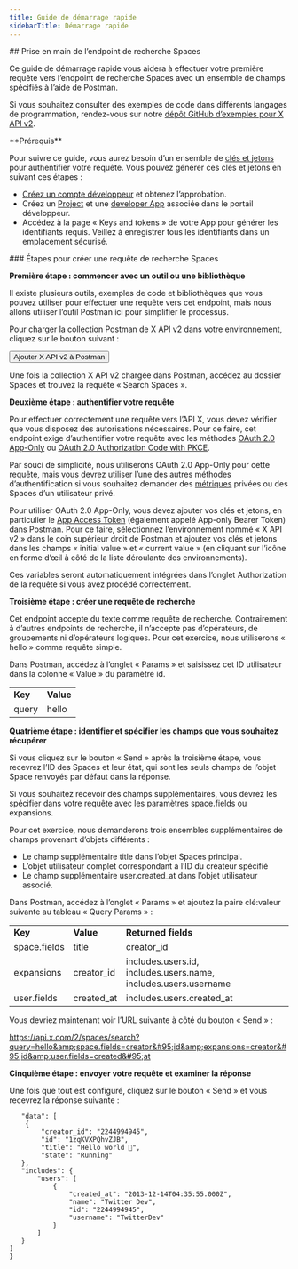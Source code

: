 ```yaml
---
title: Guide de démarrage rapide
sidebarTitle: Démarrage rapide
---
```



<div id="getting-started-with-the-search-spaces-endpoint">
  ## Prise en main de l’endpoint de recherche Spaces
</div>

Ce guide de démarrage rapide vous aidera à effectuer votre première requête vers l’endpoint de recherche Spaces avec un ensemble de champs spécifiés à l’aide de Postman.

Si vous souhaitez consulter des exemples de code dans différents langages de programmation, rendez-vous sur notre [dépôt GitHub d’exemples pour X API v2](https://github.com/xdevplatform/Twitter-API-v2-sample-code).

<Note>
  **Prérequis**

  Pour suivre ce guide, vous aurez besoin d’un ensemble de [clés et jetons](/fr/resources/fundamentals/authentication) pour authentifier votre requête. Vous pouvez générer ces clés et jetons en suivant ces étapes :

  * [Créez un compte développeur](https://developer.x.com/en/apply-for-access) et obtenez l’approbation.
  * Créez un [Project](/fr/resources/fundamentals/projects) et une [developer App](/fr/resources/fundamentals/developer-apps) associée dans le portail développeur.
  * Accédez à la page « Keys and tokens » de votre App pour générer les identifiants requis. Veillez à enregistrer tous les identifiants dans un emplacement sécurisé.
</Note>

<div id="steps-to-build-a-search-spaces-request">
  ### Étapes pour créer une requête de recherche Spaces
</div>

**Première étape : commencer avec un outil ou une bibliothèque**

Il existe plusieurs outils, exemples de code et bibliothèques que vous pouvez utiliser pour effectuer une requête vers cet endpoint, mais nous allons utiliser l’outil Postman ici pour simplifier le processus.

Pour charger la collection Postman de X API v2 dans votre environnement, cliquez sur le bouton suivant :

<Button href="https://app.getpostman.com/run-collection/9956214-784efcda-ed4c-4491-a4c0-a26470a67400">
  Ajouter X API v2 à Postman
</Button>

Une fois la collection X API v2 chargée dans Postman, accédez au dossier Spaces et trouvez la requête « Search Spaces ».
 

**Deuxième étape : authentifier votre requête**

Pour effectuer correctement une requête vers l’API X, vous devez vérifier que vous disposez des autorisations nécessaires. Pour ce faire, cet endpoint exige d’authentifier votre requête avec les méthodes [OAuth 2.0 App-Only](/fr/resources/fundamentals/authentication#bearer-token-also-known-as-app-only) ou [OAuth 2.0 Authorization Code with PKCE](/fr/resources/fundamentals/authentication#oauth-2-0-authorization-code-flow-with-pkce-2).

Par souci de simplicité, nous utiliserons OAuth 2.0 App-Only pour cette requête, mais vous devrez utiliser l’une des autres méthodes d’authentification si vous souhaitez demander des [métriques](/fr/x-api/fundamentals/metrics) privées ou des Spaces d’un utilisateur privé. 

Pour utiliser OAuth 2.0 App-Only, vous devez ajouter vos clés et jetons, en particulier le [App Access Token](/fr/resources/fundamentals/authentication#bearer-token-also-known-as-app-only) (également appelé App-only Bearer Token) dans Postman. Pour ce faire, sélectionnez l’environnement nommé « X API v2 » dans le coin supérieur droit de Postman et ajoutez vos clés et jetons dans les champs « initial value » et « current value » (en cliquant sur l’icône en forme d’œil à côté de la liste déroulante des environnements).

Ces variables seront automatiquement intégrées dans l’onglet Authorization de la requête si vous avez procédé correctement.
 

**Troisième étape : créer une requête de recherche**

Cet endpoint accepte du texte comme requête de recherche. Contrairement à d’autres endpoints de recherche, il n’accepte pas d’opérateurs, de groupements ni d’opérateurs logiques. Pour cet exercice, nous utiliserons « hello » comme requête simple.

Dans Postman, accédez à l’onglet « Params » et saisissez cet ID utilisateur dans la colonne « Value » du paramètre id.

|     |     |
| :--- | :--- |
| **Key** | **Value** |
| query | hello |

**Quatrième étape : identifier et spécifier les champs que vous souhaitez récupérer**

Si vous cliquez sur le bouton « Send » après la troisième étape, vous recevrez l’ID des Spaces et leur état, qui sont les seuls champs de l’objet Space renvoyés par défaut dans la réponse.

Si vous souhaitez recevoir des champs supplémentaires, vous devrez les spécifier dans votre requête avec les paramètres space.fields ou expansions.

Pour cet exercice, nous demanderons trois ensembles supplémentaires de champs provenant d’objets différents :

* Le champ supplémentaire title dans l’objet Spaces principal.
* L’objet utilisateur complet correspondant à l’ID du créateur spécifié
* Le champ supplémentaire user.created&#95;at dans l’objet utilisateur associé.

Dans Postman, accédez à l’onglet « Params » et ajoutez la paire clé:valeur suivante au tableau « Query Params » :

|     |     |     |
| :--- | :--- | :--- |
| **Key** | **Value** | **Returned fields** |
| space.fields | title | creator&#95;id |
| expansions | creator&#95;id | includes.users.id, includes.users.name, includes.users.username |
| user.fields | created&#95;at | includes.users.created&#95;at |

Vous devriez maintenant voir l’URL suivante à côté du bouton « Send » :

https://api.x.com/2/spaces/search?query=hello&amp;space.fields=creator&#95;id&amp;expansions=creator&#95;id&amp;user.fields=created&#95;at

**Cinquième étape : envoyer votre requête et examiner la réponse**

Une fois que tout est configuré, cliquez sur le bouton « Send » et vous recevrez la réponse suivante :

```{
   "data": [
    {
        "creator_id": "2244994945",
        "id": "1zqKVXPQhvZJB",
        "title": "Hello world 👋",
        "state": "Running"
   },
   "includes": {
       "users": [
           {
               "created_at": "2013-12-14T04:35:55.000Z",
               "name": "Twitter Dev",
               "id": "2244994945",
               "username": "TwitterDev"
           }
       ]
   }
]
}
```